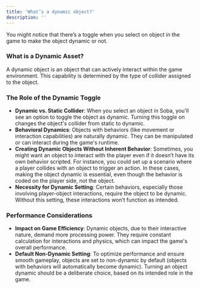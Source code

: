 ```yaml
---
title: 'What’s a dynamic object?'
description: ''
---
```


You might notice that there’s a toggle when you select on object in the game to make the object dynamic or not.

### **What is a Dynamic Asset?**

A dynamic object is an object that can actively interact within the game environment. This capability is determined by the type of collider assigned to the object.

### **The Role of the Dynamic Toggle**

- **Dynamic vs. Static Collider**: When you select an object in Soba, you'll see an option to toggle the object as dynamic. Turning this toggle on changes the object's collider from static to dynamic.
- **Behavioral Dynamics**: Objects with behaviors (like movement or interaction capabilities) are naturally dynamic. They can be manipulated or can interact during the game's runtime.
- **Creating Dynamic Objects Without Inherent Behavior**: Sometimes, you might want an object to interact with the player even if it doesn’t have its own behavior scripted. For instance, you could set up a scenario where a player collides with an object to trigger an action. In these cases, making the object dynamic is essential, even though the behavior is coded on the player side, not the object.
- **Necessity for Dynamic Setting**: Certain behaviors, especially those involving player-object interactions, require the object to be dynamic. Without this setting, these interactions won’t function as intended.

### **Performance Considerations**

- **Impact on Game Efficiency**: Dynamic objects, due to their interactive nature, demand more processing power. They require constant calculation for interactions and physics, which can impact the game's overall performance.
- **Default Non-Dynamic Setting**: To optimize performance and ensure smooth gameplay, objects are set to non-dynamic by default (objects with behaviors will automatically become dynamic). Turning an object dynamic should be a deliberate choice, based on its intended role in the game.
